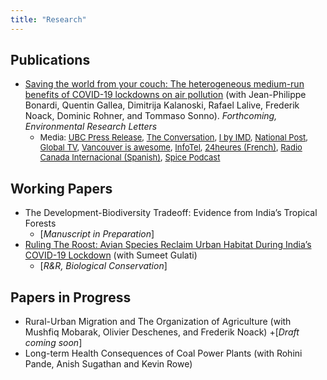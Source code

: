 ```yaml
---
title: "Research"
---
```


## Publications

* [Saving the world from your couch: The heterogeneous medium-run benefits of COVID-19 lockdowns on air pollution](https://iopscience.iop.org/article/10.1088/1748-9326/abee4d) (with Jean-Philippe Bonardi, Quentin Gallea, Dimitrija Kalanoski, Rafael Lalive, Frederik Noack, Dominic Rohner, and Tommaso Sonno). *Forthcoming, Environmental Research Letters*
    + <font size="2"> Media: [UBC Press Release](https://news.ubc.ca/2021/04/06/covid-19-lockdowns-only-reduced-air-pollution-in-some-parts-of-the-world/), [The Conversation](https://theconversation.com/covid-19-lockdowns-improved-air-quality-in-some-cities-shedding-light-on-how-to-curb-pollution-158356), [I by IMD](https://iby.imd.org/sustainability/stay-home-to-save-the-world-not-so-fast/), [National Post](https://nationalpost.com/pmn/news-pmn/covid-19-lockdowns-improved-air-quality-in-some-cities-shedding-light-on-how-to-curb-pollution), [Global TV](https://globalnews.ca/video/7742442/ubc-study-finds-pollution-did-not-decrease-everywhere-during-pandemic/), [Vancouver is awesome](https://www.vancouverisawesome.com/coronavirus-covid-19-local-news/heres-why-covid-19-lockdowns-only-reduced-air-pollution-in-parts-of-the-world-3607865), [InfoTel](https://infotel.ca/newsitem/canada-saw-30-decrease-in-air-pollution-during-first-wave-lockdown-ubc-study/it82126), [24heures (French)](https://www.24heures.ch/la-pollution-a-baisse-beaucoup-plus-que-lactivite-economique-756413910716), [Radio Canada Internacional (Spanish)](https://www.rcinet.ca/es/2021/04/13/el-confinamiento-no-redujo-la-contaminacion-del-aire-tanto-como-se-esperaba/), [Spice Podcast](https://soundcloud.com/user-244969524-696484203/ubc-study-found-covid-19-lockdowns-only-reduced-air-pollution-in-some-parts-of-the-world) </font>

## Working Papers

* The Development-Biodiversity Tradeoff: Evidence from India's Tropical Forests
    + [*Manuscript in Preparation*]

* [Ruling The Roost: Avian Species Reclaim Urban Habitat During India's COVID-19 Lockdown](https://www.biorxiv.org/content/10.1101/2020.12.15.422890v1) (with Sumeet Gulati)
    + [*R&R, Biological Conservation*]
    
## Papers in Progress

* Rural-Urban Migration and The Organization of Agriculture (with Mushfiq Mobarak, Olivier Deschenes, and Frederik Noack)
    +[*Draft coming soon*]
* Long-term Health Consequences of Coal Power Plants (with Rohini Pande, Anish Sugathan and Kevin Rowe)